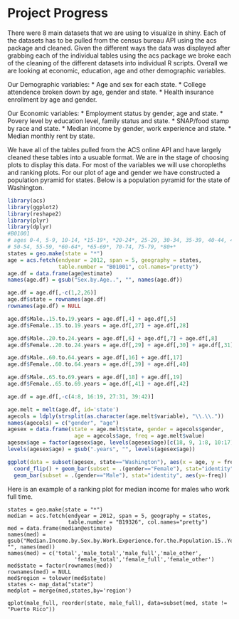 Project Progress
========================================================

There were 8 main datasets that we are using to visualize in shiny.  Each of the datasets has to be pulled from the census bureau API using the acs package and cleaned.  Given the different ways the data was displayed after grabbing each of the individual tables using the acs package we broke each of the cleaning of the different datasets into individual R scripts.  Overall we are looking at economic, education, age and other demographic variables.

Our Demographic variables:
* Age and sex for each state.
* College attendence broken down by age, gender and state.
* Health insurance enrollment by age and gender.

Our Economic variables:
* Employment status by gender, age and state.
* Povery level by education level, family status and state.
* SNAP/food stamp by race and state.
* Median income by gender, work experience and state.
* Median monthly rent by state.

We have all of the tables pulled from the ACS online API and have largely cleaned these tables into a usuable format.  We are in the stage of choosing plots to display this data.  For most of the variables we will use choropleths and ranking plots.  For our plot of age and gender we have constructed a population pyramid for states.  Below is a population pyramid for the state of Washington.

```r
library(acs)
library(ggplot2)
library(reshape2)
library(plyr)
library(dplyr)
#B01001
# ages 0-4, 5-9, 10-14, *15-19*, *20-24*, 25-29, 30-34, 35-39, 40-44, 45-49,
# 50-54, 55-59, *60-64*, *65-69*, 70-74, 75-79, *80+*
states = geo.make(state = "*")
age = acs.fetch(endyear = 2012, span = 5, geography = states, 
                table.number = "B01001", col.names="pretty")
age.df = data.frame(age@estimate)
names(age.df) = gsub("Sex.by.Age..", "", names(age.df))

age.df = age.df[,-c(1,2,26)]
age.df$state = rownames(age.df)
rownames(age.df) = NULL

age.df$Male..15.to.19.years = age.df[,4] + age.df[,5]
age.df$Female..15.to.19.years = age.df[,27] + age.df[,28]

age.df$Male..20.to.24.years = age.df[,6] + age.df[,7] + age.df[,8]
age.df$Female..20.to.24.years = age.df[,29] + age.df[,30] + age.df[,31]

age.df$Male..60.to.64.years = age.df[,16] + age.df[,17]
age.df$Female..60.to.64.years = age.df[,39] + age.df[,40]

age.df$Male..65.to.69.years = age.df[,18] + age.df[,19]
age.df$Female..65.to.69.years = age.df[,41] + age.df[,42]

age.df = age.df[,-c(4:8, 16:19, 27:31, 39:42)]

age.melt = melt(age.df, id='state')
agecols = ldply(strsplit(as.character(age.melt$variable), "\\.\\."))
names(agecols) = c("gender", "age")
agesex = data.frame(state = age.melt$state, gender = agecols$gender, 
                     age = agecols$age, freq = age.melt$value)
agesex$age = factor(agesex$age, levels(agesex$age)[c(18, 9, 1:8, 10:17)])
levels(agesex$age) = gsub(".years", "", levels(agesex$age))

ggplot(data = subset(agesex, state=="Washington"), aes(x = age, y = freq, fill=gender)) +
  coord_flip() + geom_bar(subset = .(gender=="Female"), stat="identity") +
  geom_bar(subset = .(gender=="Male"), stat="identity", aes(y=-freq))
```

Here is an example of a ranking plot for median income for males who work full time.

```r2
states = geo.make(state = "*")
median = acs.fetch(endyear = 2012, span = 5, geography = states, 
                   table.number = "B19326", col.names="pretty")
med = data.frame(median@estimate)
names(med) = gsub("Median.Income.by.Sex.by.Work.Experience.for.the.Population.15..Years..Median.income.in.the.past.12.months..in.2012.inflation.adjusted.dollars.....", "", names(med))
names(med) = c('total','male_total','male_full','male_other',
                     'female_total','female_full','female_other')
med$state = factor(rownames(med))
rownames(med) = NULL
med$region = tolower(med$state)
states <- map_data("state")
medplot = merge(med,states,by='region')

qplot(male_full, reorder(state, male_full), data=subset(med, state != "Puerto Rico"))
```
